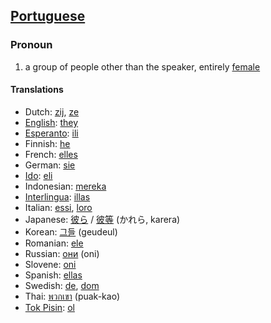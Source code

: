 ==[[Portuguese]]==
===Pronoun===
#a group of people other than the speaker, entirely [[female]]

====Translations====
*Dutch: [[zij]], [[ze]]
*[[English]]: [[they]]
*[[Esperanto]]: [[ili]]
*Finnish: [[he]]
*French: [[elles]]
*German: [[sie]]
*[[Ido]]: [[eli]]
*Indonesian: [[mereka]]
*[[Interlingua]]: [[illas]]
*Italian: [[essi]], [[loro]]
*Japanese: [[彼ら]] / [[彼等]] (かれら, karera)
*Korean: [[그들]] (geudeul)
*Romanian: [[ele]]
*Russian: [[они]] (oni)
*Slovene: [[oni]]
*Spanish: [[ellas]]
*Swedish: [[de]], [[dom]]
*Thai: [[พวกเขา]] (puak-kao)
*[[Tok Pisin]]: [[ol]]